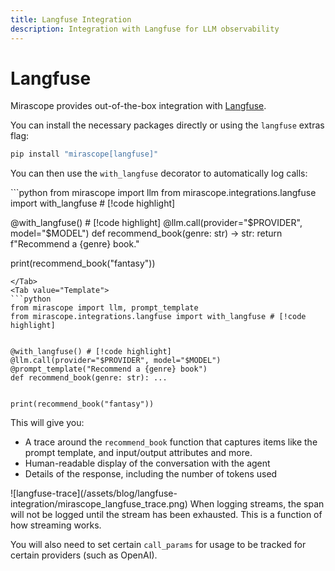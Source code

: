 ```yaml
---
title: Langfuse Integration
description: Integration with Langfuse for LLM observability
---
```


# Langfuse

Mirascope provides out-of-the-box integration with [Langfuse](https://langfuse.com/).

You can install the necessary packages directly or using the `langfuse` extras flag:

```bash
pip install "mirascope[langfuse]"
```

You can then use the `with_langfuse` decorator to automatically log calls:

<TabbedSection>
<Tab value="Shorthand">
```python
from mirascope import llm
from mirascope.integrations.langfuse import with_langfuse # [!code highlight]


@with_langfuse() # [!code highlight]
@llm.call(provider="$PROVIDER", model="$MODEL")
def recommend_book(genre: str) -> str:
    return f"Recommend a {genre} book."


print(recommend_book("fantasy"))

```
</Tab>
<Tab value="Template">
```python
from mirascope import llm, prompt_template
from mirascope.integrations.langfuse import with_langfuse # [!code highlight]


@with_langfuse() # [!code highlight]
@llm.call(provider="$PROVIDER", model="$MODEL")
@prompt_template("Recommend a {genre} book")
def recommend_book(genre: str): ...


print(recommend_book("fantasy"))

```
</Tab>
</TabbedSection>

This will give you:

* A trace around the `recommend_book` function that captures items like the prompt template, and input/output attributes and more.
* Human-readable display of the conversation with the agent
* Details of the response, including the number of tokens used

<Info defaultOpen={false} collapsible={true} title="Example trace">
  ![langfuse-trace](/assets/blog/langfuse-integration/mirascope_langfuse_trace.png)
</Info>

<Note defaultOpen={false} collapsible={true} title="Handling streams">
  When logging streams, the span will not be logged until the stream has been exhausted. This is a function of how streaming works.

  You will also need to set certain `call_params` for usage to be tracked for certain providers (such as OpenAI).
</Note>